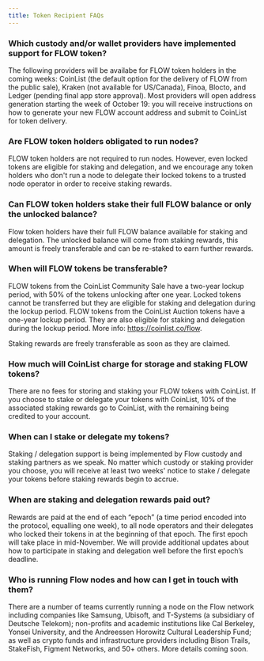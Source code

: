 ```yaml
---
title: Token Recipient FAQs
---
```


### Which custody and/or wallet providers have implemented support for FLOW token?

The following providers will be availabe for FLOW token holders in the coming weeks: CoinList (the default option for the delivery of FLOW from the public sale), Kraken (not available for US/Canada), Finoa, Blocto, and Ledger (pending final app store approval). Most providers will open address generation starting the week of October 19: you will receive instructions on how to generate your new FLOW account address and submit to CoinList for token delivery.

### Are FLOW token holders obligated to run nodes? 

FLOW token holders are not required to run nodes. However, even locked tokens are eligible for staking and delegation, and we encourage any token holders who don't run a node to delegate their locked tokens to a trusted node operator in order to receive staking rewards.

### Can FLOW token holders stake their full FLOW balance or only the unlocked balance?

Flow token holders have their full FLOW balance available for staking and delegation. The unlocked balance will come from staking rewards, this amount is freely transferable and can be re-staked to earn further rewards. 

### When will FLOW tokens be transferable?

FLOW tokens from the CoinList Community Sale have a two-year lockup period, with 50% of the tokens unlocking after one year. Locked tokens cannot be transferred but they are eligible for staking and delegation during the lockup period. FLOW tokens from the CoinList Auction tokens have a one-year lockup period. They are also eligible for staking and delegation during the lockup period. More info: https://coinlist.co/flow.

Staking rewards are freely transferable as soon as they are claimed. 

### How much will CoinList charge for storage and staking FLOW tokens?

There are no fees for storing and staking your FLOW tokens with CoinList. If you choose to stake or delegate your tokens with CoinList, 10% of the associated staking rewards go to CoinList, with the remaining being credited to your account. 

### When can I stake or delegate my tokens?

Staking / delegation support is being implemented by Flow custody and staking partners as we speak. No matter which custody or staking provider you choose, you will receive at least two weeks' notice to stake / delegate your tokens before staking rewards begin to accrue.

### When are staking and delegation rewards paid out?

Rewards are paid at the end of each “epoch” (a time period encoded into the protocol, equalling one week), to all node operators and their delegates who locked their tokens in at the beginning of that epoch. The first epoch will take place in mid-November. We will provide additional updates about how to participate in staking and delegation well before the first epoch’s deadline. 

### Who is running Flow nodes and how can I get in touch with them?

There are a number of teams currently running a node on the Flow network including companies like Samsung, Ubisoft, and T-Systems (a subsidiary of Deutsche Telekom); non-profits and academic institutions like Cal Berkeley, Yonsei University, and the Andreessen Horowitz Cultural Leadership Fund; as well as crypto funds and infrastructure providers including Bison Trails, StakeFish, Figment Networks, and 50+ others. More details coming soon. 

